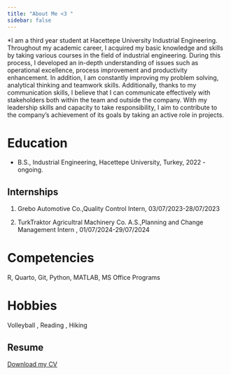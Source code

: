 ```yaml
---
title: "About Me <3 "
sidebar: false 
---
```

*I am a third year student at Hacettepe University Industrial Engineering.
 Throughout my academic career, I acquired my basic knowledge and skills by taking various courses in the field of
 industrial engineering. During this process, I developed an in-depth understanding of issues such as operational
 excellence, process improvement and productivity enhancement. In addition, I am constantly improving my problem
 solving, analytical thinking and teamwork skills. Additionally, thanks to my communication skills, I believe that I can
 communicate effectively with stakeholders both within the team and outside the company. With my leadership skills
 and capacity to take responsibility, I aim to contribute to the company's achievement of its goals by taking an active
 role in projects.
 
# Education

-   B.S., Industrial Engineering, Hacettepe University, Turkey, 2022 - ongoing.



## Internships

1.  Grebo Automotive Co.,Quality Control Intern, 03/07/2023-28/07/2023

2.  TurkTraktor Agricultral Machinery Co. A.S.,Planning and Change Management Intern , 01/07/2024-29/07/2024

# Competencies

R, Quarto, Git, Python, MATLAB, MS Office Programs

# Hobbies
Volleyball , Reading , Hiking

## Resume 

[Download my CV](Firdevs_Elif_Batur_CV_2024.pdf.pdf)



